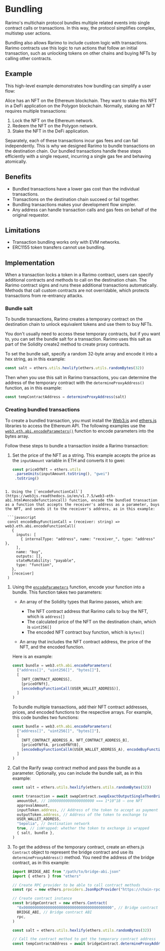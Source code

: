 ---
---

# Bundling

Rarimo's multichain protocol bundles multiple related events into single contract calls or transactions.
In this way, the protocol simplifies complex, multistep user actions.

Bundling also allows Rarimo to include custom logic with transactions.
Rarimo contracts use this logic to run actions that follow an initial transaction, such as unlocking tokens on other chains and buying NFTs by calling other contracts.

## Example

This high-level example demonstrates how bundling can simplify a user flow:

Alice has an NFT on the Ethereum blockchain.
They want to stake this NFT in a DeFi application on the Polygon blockchain.
Normally, staking an NFT requires multiple transactions:

1. Lock the NFT on the Ethereum network.
1. Redeem the NFT on the Polygon network.
1. Stake the NFT in the DeFi application.

Separately, each of these transactions incur gas fees and can fail independently.
This is why we designed Rarimo to bundle transactions on the destination chain.
Our bundled transactions handle these steps efficiently with a single request, incurring a single gas fee and behaving atomically.

## Benefits

- Bundled transactions have a lower gas cost than the individual transactions.
- Transactions on the destination chain succeed or fail together.
- Bundling transactions makes your development flow simpler.
- Any address can handle transaction calls and gas fees on behalf of the original requestor.

## Limitations

- Transaction bundling works only with EVM networks.
- ERC1155 token transfers cannot use bundling.

## Implementation

When a transaction locks a token in a Rarimo contract, users can specify additional contracts and methods to call on the destination chain.
The Rarimo contract signs and runs these additional transactions automatically.
Methods that call custom contracts are not overridable, which protects transactions from re-entrancy attacks.

### Bundle salt

To bundle transactions, Rarimo creates a temporary contract on the destination chain to unlock equivalent tokens and use them to buy NFTs.

You don't usually need to access these temporary contracts, but if you want to, you can set the bundle salt for a transaction.
Rarimo uses this salt as part of the Solidity create2 method to create proxy contracts.

To set the bundle salt, specify a random 32-byte array and encode it into a hex string, as in this example:

```javascript
const salt = ethers.utils.hexlify(ethers.utils.randomBytes(32))
```

Then when you use this salt in Rarimo transactions, you can determine the address of the temporary contract with the `determineProxyAddress()` function, as in this example:

```javascript
const tempContractAddress = determineProxyAddress(salt)
```

### Creating bundled transactions

To create a bundled transaction, you must install the [Web3.js](https://web3js.org/) and [ethers.js](https://ethers.org/) libraries to access the Ethereum API.
The following examples use the [`web3.eth.abi.encodeParameters()`](https://web3js.readthedocs.io/en/v1.7.5/web3-eth-abi.html#encodeparameters) function to encode parameters into the bytes array.

Follow these steps to bundle a transaction inside a Rarimo transaction:

1. Set the price of the NFT as a string.
   This example accepts the price as the `inputAmount` variable in ETH and converts it to gwei:

   ```javascript
   const priceOfNft = ethers.utils
    .parseUnits(inputAmount.toString(), "gwei")
    .toString()
  ```

1. Using the [`encodeFunctionCall`](https://web3js.readthedocs.io/en/v1.7.5/web3-eth-abi.html#encodefunctioncall) function, encode the bundled transaction as a function that accepts the receiver's address as a parameter, buys the NFT, and sends it to the receiver's address, as in this example:

   ```javascript
   const encodeBuyFunctionCall = (receiver: string) => web3.eth.abi.encodeFunctionCall(
     {
       inputs: [
         { internalType: "address", name: "receiver_", type: "address" },
       ],
       name: "buy",
       outputs: [],
       stateMutability: "payable",
       type: "function",
     },
     [receiver]
   )
   ```

1. Using the [`encodeParameters`](https://web3js.readthedocs.io/en/v1.7.5/web3-eth-abi.html#encodeparameters) function, encode your function into a bundle.
This function takes two parameters:

   - An array of the Solidity types that Rarimo passes, which are:
     - The NFT contract address that Rarimo calls to buy the NFT, which is `address[]`
     - The calculated price of the NFT on the destination chain, which is `uint256[]`
     - The encoded NFT contract buy function, which is `bytes[]`

   - An array that includes the NFT contract address, the price of the NFT, and the encoded function.

   Here is an example:

   ```javascript
   const bundle = web3.eth.abi.encodeParameters(
     ["address[]", "uint256[]", "bytes[]"],
     [
       [NFT_CONTRACT_ADDRESS],
       [priceOfNft],
       [encodeBuyFunctionCall(USER_WALLET_ADDRESS)],
     ]
   )
   ```

   To bundle multiple transactions, add their NFT contract addresses, prices, and encoded functions to the respective arrays.
   For example, this code bundles two functions:

   ```javascript
   const bundle = web3.eth.abi.encodeParameters(
     ["address[]", "uint256[]", "bytes[]"],
     [
       [NFT_CONTRACT_ADDRESS_A, NFT_CONTRACT_ADDRESS_B],
       [priceOfNftA, priceOfNftB],
       [encodeBuyFunctionCallA(USER_WALLET_ADDRESS_A), encodeBuyFunctionCallB(USER_WALLET_ADDRESS_B)],
     ]
   )
   ```

1. Call the Rarify swap contract method and pass the bundle as a parameter.
Optionally, you can include the bundle salt, as in this example:

   ```javascript
   const salt = ethers.utils.hexlify(ethers.utils.randomBytes(32))

   const transaction = await swapContract.swapExactOutputSingleThenBridge(
     amountOut, // 100000000000000000000 === 1*10^18 – one NFT
     approvalAmount,
     inputToken.address, // Address of the token to accept as payment
     outputToken.address, // Address of the token to exchange to
     USER_WALLET_ADDRESS,
     "Sepolia", // Destination network
     true, // isWrapped: whether the token to exchange is wrapped
     { salt, bundle },
   )
   ```

1. To get the address of the temporary contract, create an ethers.js `Contract` object to represent the bridge contract and use its `determineProxyAddress()` method.
You need the address of the bridge contract, as in this example:

   ```javascript
   import BRIDGE_ABI from "/path/to/bridge-abi.json"
   import { ethers } from "ethers"

   // Create RPC provider to be able to call contract methods
   const rpc = new ethers.providers.JsonRpcProvider("https://chain-rpc-url.com")

   // Create contract instance
   const bridgeContract = new ethers.Contract(
     "0x0000000000000000000000000000000000000000", // Bridge contract address
     BRIDGE_ABI, // Bridge contract ABI
     rpc,
   )

   const salt = ethers.utils.hexlify(ethers.utils.randomBytes(32))

   // Call the contract method to get the temporary contract address
   const tempContractAddress = await bridgeContract.determineProxyAddress(ethers.utils.hexlify(saltBytes))
   ```
